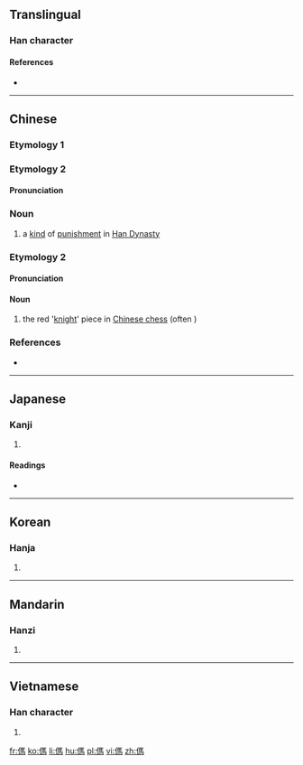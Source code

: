 ==Translingual==

===Han character===
{{Han char|rn=9|rad=人|as=10|sn=12|four=21227|canj=OSQF|ids=⿰亻馬}}

====References====
* {{Han ref|kx=0113.010|dkj=00947|dj=0240.110|hdz=10200.020|uh=508C|ud=20620|bh=D858|bd=55384}}

----

==Chinese==

===Etymology 1===
{{zh-see|罵|v|to scold}}

===Etymology 2===
{{zh-forms|s=㐷}}

====Pronunciation====
{{zh-pron
|m=mà |ma=Zh-mà.ogg
|c=maa6
|cat=n
}}

===Noun===
{{zh-noun}}

# a [[kind]] of [[punishment]] in [[w:Han Dynasty|Han Dynasty]]

===Etymology 2===
{{zh-forms|s=㐷}}

====Pronunciation====
{{zh-pron
|m=mǎ
|c=
|h=
|md=
|mn=
|w=
|mc=y
|oc=y
|cat=n
}}

====Noun====
{{zh-noun}}

# the red '[[knight]]' piece in [[Chinese chess]] (often {{zh-l|馬}})

{{zh-cat|Chess}}

===References===
* {{R:twedu|B00133}}

----

==Japanese==

===Kanji===
{{ja-kanji|grade=|rs=人10}}

# {{defn|lang=ja|sort=人10}}

====Readings====
* {{ja-readings|on=[[ば]] (ba), [[め]] (me)|kun=[[ののしる]] (nonoshiru)}}

----

==Korean==

===Hanja===
{{ko-hanja|hangeul=마|rv=ma|mr=ma}}

# {{defn|lang=ko|sort=人10}}

----

==Mandarin==

===Hanzi===
{{cmn-hanzi|pin=[[mà]] ([[ma4]])|wg=ma<sup>4</sup>}}

# {{defn|lang=cmn|sort=人10}}

----

==Vietnamese==

===Han character===
{{vi-hantu|[[má]], [[mã]]|rs=人10}}

# {{defn|lang=vi|sort=人10}}

[[fr:傌]]
[[ko:傌]]
[[li:傌]]
[[hu:傌]]
[[pl:傌]]
[[vi:傌]]
[[zh:傌]]